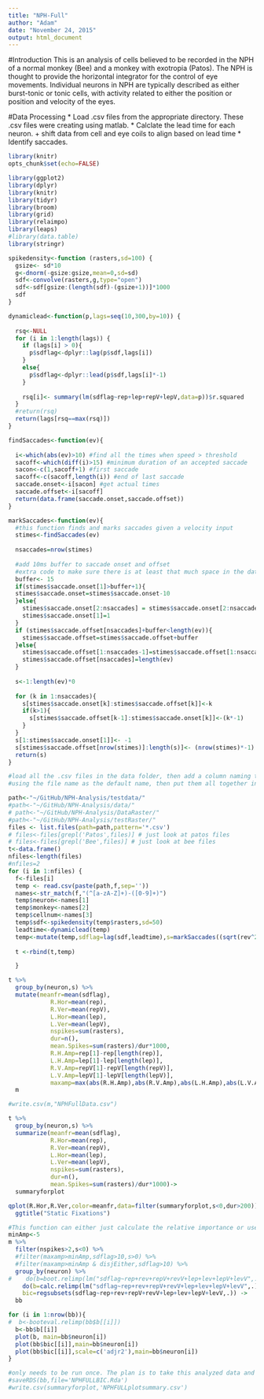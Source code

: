 ```yaml
---
title: "NPH-Full"
author: "Adam"
date: "November 24, 2015"
output: html_document
---
```

#Introduction
This is an analysis of cells believed to be recorded in the NPH of a normal monkey (Bee) and a monkey with exotropia (Patos). The NPH is thought to provide the horizontal integrator for the control of eye movements. Individual neurons in NPH are typically described as either burst-tonic or tonic cells, with activity related to either the position or position and velocity of the eyes. 

#Data Processing
* Load .csv files from the appropriate directory. These .csv files were creating using matlab.
* Calclate the lead time for each neuron.
+ shift data from cell and eye coils to align based on lead time
* Identify saccades.


```r
library(knitr)
opts_chunk$set(echo=FALSE)
```

```r

library(ggplot2)
library(dplyr)
library(knitr)
library(tidyr)
library(broom)
library(grid)
library(relaimpo)
library(leaps)
#library(data.table)
library(stringr)
```

```r

spikedensity<-function (rasters,sd=100) {
  gsize<- sd*10
  g<-dnorm(-gsize:gsize,mean=0,sd=sd)
  sdf<-convolve(rasters,g,type="open")
  sdf<-sdf[gsize:(length(sdf)-(gsize+1))]*1000
  sdf
}

dynamiclead<-function(p,lags=seq(10,300,by=10)) {
  
  rsq<-NULL
  for (i in 1:length(lags)) {
    if (lags[i] > 0){
      p$sdflag<-dplyr::lag(p$sdf,lags[i])
    }
    else{
      p$sdflag<-dplyr::lead(p$sdf,lags[i]*-1)
    }
    
    rsq[i]<- summary(lm(sdflag~rep+lep+repV+lepV,data=p))$r.squared
  }
  #return(rsq)
  return(lags[rsq==max(rsq)])
}

findSaccades<-function(ev){
  
  i<-which(abs(ev)>10) #find all the times when speed > threshold
  sacoff<-which(diff(i)>15) #minimum duration of an accepted saccade
  sacon<-c(1,sacoff+1) #first saccade
  sacoff<-c(sacoff,length(i)) #end of last saccade
  saccade.onset<-i[sacon] #get actual times
  saccade.offset<-i[sacoff] 
  return(data.frame(saccade.onset,saccade.offset))
}

markSaccades<-function(ev){
  #this function finds and marks saccades given a velocity input
  stimes<-findSaccades(ev)
  
  nsaccades=nrow(stimes)
  
  #add 10ms buffer to saccade onset and offset
  #extra code to make sure there is at least that much space in the data
  buffer<- 15
  if(stimes$saccade.onset[1]>buffer+1){
  stimes$saccade.onset=stimes$saccade.onset-10
  }else{
    stimes$saccade.onset[2:nsaccades] = stimes$saccade.onset[2:nsaccades]-10
    stimes$saccade.onset[1]=1
  }
  if (stimes$saccade.offset[nsaccades]+buffer<length(ev)){
    stimes$saccade.offset=stimes$saccade.offset+buffer
  }else{
    stimes$saccade.offset[1:nsaccades-1]=stimes$saccade.offset[1:nsaccades-1]+buffer
    stimes$saccade.offset[nsaccades]=length(ev)
  }
    
  s<-1:length(ev)*0
  
  for (k in 1:nsaccades){
    s[stimes$saccade.onset[k]:stimes$saccade.offset[k]]<-k
    if(k>1){
      s[stimes$saccade.offset[k-1]:stimes$saccade.onset[k]]<-(k*-1)
    }
  }
  s[1:stimes$saccade.onset[1]]<- -1
  s[stimes$saccade.offset[nrow(stimes)]:length(s)]<- (nrow(stimes)*-1)
  return(s)
}
```

```r
#load all the .csv files in the data folder, then add a column naming the neuron, 
#using the file name as the default name, then put them all together in one long data frame

path<-"~/GitHub/NPH-Analysis/testdata/"
#path<-"~/GitHub/NPH-Analysis/data/"
# path<-"~/GitHub/NPH-Analysis/DataRaster/"
#path<-"~/GitHub/NPH-Analysis/testRaster/"
files <- list.files(path=path,pattern='*.csv')
# files<-files[grepl('Patos',files)] # just look at patos files
# files<-files[grepl('Bee',files)] # just look at bee files
t<-data.frame()
nfiles<-length(files)
#nfiles=2
for (i in 1:nfiles) {
  f<-files[i]
  temp <- read.csv(paste(path,f,sep=''))
  names<-str_match(f,"(^[a-zA-Z]+)-([0-9]+)")
  temp$neuron<-names[1]
  temp$monkey<-names[2]
  temp$cellnum<-names[3]
  temp$sdf<-spikedensity(temp$rasters,sd=50)
  leadtime<-dynamiclead(temp)
  temp<-mutate(temp,sdflag=lag(sdf,leadtime),s=markSaccades((sqrt(rev^2)+sqrt(revV^2))/2),time=row_number())
  
  t <-rbind(t,temp)

  }
```

```r

t %>%
  group_by(neuron,s) %>%
  mutate(meanfr=mean(sdflag),
            R.Hor=mean(rep),
            R.Ver=mean(repV),
            L.Hor=mean(lep),
            L.Ver=mean(lepV),
            nspikes=sum(rasters),
            dur=n(),
            mean.Spikes=sum(rasters)/dur*1000,
            R.H.Amp=rep[1]-rep[length(rep)],
            L.H.Amp=lep[1]-lep[length(lep)],
            R.V.Amp=repV[1]-repV[length(repV)],
            L.V.Amp=lepV[1]-lepV[length(lepV)],
            maxamp=max(abs(R.H.Amp),abs(R.V.Amp),abs(L.H.Amp),abs(L.V.Amp)))->
  m

#write.csv(m,"NPHFullData.csv")

t %>%
  group_by(neuron,s) %>%
  summarize(meanfr=mean(sdflag),
            R.Hor=mean(rep),
            R.Ver=mean(repV),
            L.Hor=mean(lep),
            L.Ver=mean(lepV),
            nspikes=sum(rasters),
            dur=n(),
            mean.Spikes=sum(rasters)/dur*1000)->
  summaryforplot


```

```r
qplot(R.Hor,R.Ver,color=meanfr,data=filter(summaryforplot,s<0,dur>200))+facet_wrap(~neuron,ncol=2)+geom_point(size=4)+
  ggtitle("Static Fixations")

```


```r
#This function can either just calculate the relative importance or use bootstrapping to find a confidence interval for the relative importance. Bootstrapping obviously takes a long time. Also, it can either fit the model to all of the saccades, or just the disjunctive ones. 
minAmp<-5
m %>%
  filter(nspikes>2,s<0) %>%
  #filter(maxamp>minAmp,sdflag>10,s>0) %>%
  #filter(maxamp>minAmp & disjEither,sdflag>10) %>%
  group_by(neuron) %>%
#    do(b=boot.relimp(lm("sdflag~rep+rev+repV+revV+lep+lev+lepV+levV",.),b=1999),
    do(b=calc.relimp(lm("sdflag~rep+rev+repV+revV+lep+lev+lepV+levV",.)),
    bic=regsubsets(sdflag~rep+rev+repV+revV+lep+lev+lepV+levV,.)) ->
  bb

for (i in 1:nrow(bb)){
#  b<-booteval.relimp(bb$b[[i]])
  b<-bb$b[[i]]
  plot(b, main=bb$neuron[i])
  plot(bb$bic[[i]],main=bb$neuron[i])
  plot(bb$bic[[i]],scale=c('adjr2'),main=bb$neuron[i])
}
```

```r
#only needs to be run once. The plan is to take this analyzed data and use it to make a shiny app load quickly
#saveRDS(bb,file='NPHFULLBIC.Rda')
#write.csv(summaryforplot,'NPHFULLplotsummary.csv')

```
